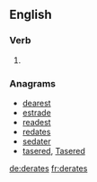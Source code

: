 
==English==

===Verb===
{{head|en|verb form}}

# {{en-third-person singular of|derate}}

===Anagrams===
* [[dearest#English|dearest]]
* [[estrade#English|estrade]]
* [[readest#English|readest]]
* [[redates#English|redates]]
* [[sedater#English|sedater]]
* [[tasered#English|tasered]], [[Tasered#English|Tasered]]

[[de:derates]]
[[fr:derates]]